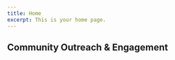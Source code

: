 ```yaml
---
title: Home
excerpt: This is your home page.
---
```



<Container>


<Section maxWidth="700px">


# Community Outreach & Engagement

<DataWrapChart
  title="Accessibility of Prosecutor's Office"
  src="https://datawrapper.dwcdn.net/Kh9mg/5/"
/>
<DataWrapChart src="https://datawrapper.dwcdn.net/A3mHT/2/" />

<DataWrapChart
  title="Witness Cooperation"
  src="https://datawrapper.dwcdn.net/qCP3h/4/"
/>
<DataWrapChart src="https://datawrapper.dwcdn.net/lYr6e/1/" />

<DataWrapChart src="https://datawrapper.dwcdn.net/QW3my/5/" />
<DataWrapChart src="https://datawrapper.dwcdn.net/6otB4/1/" />

</Section>


</Container>

